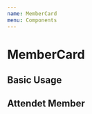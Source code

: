 ```yaml
---
name: MemberCard
menu: Components
---
```



<GlobalStyles />

# MemberCard

## Basic Usage

<Playground>
  <MemberCard name="Sascha" group="Seniors" age="32" belt="black" />
</Playground>

## Attendet Member

<Playground>
  <MemberCard
    name="Sascha"
    group="Seniors"
    age="32"
    belt="black"
    attendet="true"
  />
</Playground>
